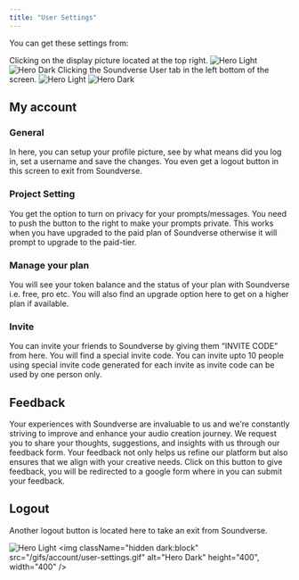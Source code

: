 ```yaml
---
title: "User Settings"
---
```


You can get these settings from:

<Steps>
  <Step title="First Step">
    Clicking on the display picture located at the top right.
    <img
      className="block dark:hidden"
      src="/images/account/user-settings-1.png"
      alt="Hero Light"
    />
    <img className="hidden dark:block" src="/images/account/user-settings-1.png" alt="Hero Dark" />
  </Step>
  <Step title="Second Step">
    Clicking the Soundverse User tab in the left bottom of the screen.
    <img
      className="block dark:hidden"
      src="/images/account/user-settings-2.png"
      alt="Hero Light"
    />
    <img className="hidden dark:block" src="/images/account/user-settings-2.png" alt="Hero Dark" />
  </Step>
</Steps>

## My account

### General

In here, you can setup your profile picture, see by what means did you log in, set a username and save the changes. You even get a logout button in this screen to exit from Soundverse.

### Project Setting

You get the option to turn on privacy for your prompts/messages. You need to push the button to the right to make your prompts private. This works when you have upgraded to the paid plan of Soundverse otherwise it will prompt to upgrade to the paid-tier.

### Manage your plan

You will see your token balance and the status of your plan with Soundverse i.e. free, pro etc. You will also find an upgrade option here to get on a higher plan if available.

### Invite

You can invite your friends to Soundverse by giving them “INVITE CODE” from here. You will find a special invite code. You can invite upto 10 people using special invite code generated for each invite as invite code can be used by one person only.

## Feedback

Your experiences with Soundverse are invaluable to us and we're constantly striving to improve and enhance your audio creation journey. We request you to share your thoughts, suggestions, and insights with us through our feedback form. Your feedback not only helps us refine our platform but also ensures that we align with your creative needs. Click on this button to give feedback, you will be redirected to a google form where in you can submit your feedback.

## Logout

Another logout button is located here to take an exit from Soundverse.

<img
  className="block dark:hidden"
  src="/gifs/account/user-settings.gif"
  alt="Hero Light"
/>
<img
  className="hidden dark:block"
  src="/gifs/account/user-settings.gif"
  alt="Hero Dark"
  height="400", width="400"
/>
